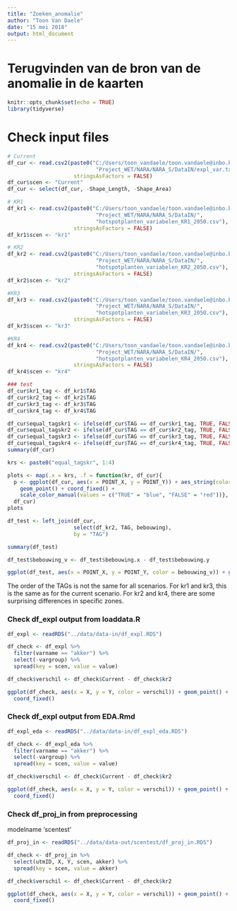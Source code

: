 ```yaml
---
title: "Zoeken_anomalie"
author: "Toon Van Daele"
date: "15 mei 2018"
output: html_document
---
```


# Terugvinden van de bron van de anomalie in de kaarten

```r
knitr::opts_chunk$set(echo = TRUE)
library(tidyverse)
```

# Check input files

```r
# Current
df_cur <- read.csv2(paste0("C:/Users/toon_vandaele/toon.vandaele@inbo.be/",
                            "Project_WET/NARA/NARA_S/DataIN/expl_var.txt"),
                     stringsAsFactors = FALSE)
df_cur$scen <- "Current"
df_cur <- select(df_cur, -Shape_Length, -Shape_Area)

# KR1
df_kr1 <- read.csv2(paste0("C:/Users/toon_vandaele/toon.vandaele@inbo.be/",
                            "Project_WET/NARA/NARA_S/DataIN/",
                            "hotspotplanten_variabelen_KR1_2050.csv"),
                     stringsAsFactors = FALSE)
df_kr1$scen <- "kr1"

# KR2
df_kr2 <- read.csv2(paste0("C:/Users/toon_vandaele/toon.vandaele@inbo.be/",
                            "Project_WET/NARA/NARA_S/DataIN/",
                            "hotspotplanten_variabelen_KR2_2050.csv"),
                     stringsAsFactors = FALSE)
df_kr2$scen <- "kr2"

#KR3
df_kr3 <- read.csv2(paste0("C:/Users/toon_vandaele/toon.vandaele@inbo.be/",
                            "Project_WET/NARA/NARA_S/DataIN/",
                            "hotspotplanten_variabelen_KR3_2050.csv"),
                     stringsAsFactors = FALSE)
df_kr3$scen <- "kr3"

#KR4
df_kr4 <- read.csv2(paste0("C:/Users/toon_vandaele/toon.vandaele@inbo.be/",
                            "Project_WET/NARA/NARA_S/DataIN/",
                            "hotspotplanten_variabelen_KR4_2050.csv"),
                     stringsAsFactors = FALSE)
df_kr4$scen <- "kr4"

### test
df_cur$kr1_tag <- df_kr1$TAG
df_cur$kr2_tag <- df_kr2$TAG
df_cur$kr3_tag <- df_kr3$TAG
df_cur$kr4_tag <- df_kr4$TAG

df_cur$equal_tagskr1 <- ifelse(df_cur$TAG == df_cur$kr1_tag, TRUE, FALSE)
df_cur$equal_tagskr2 <- ifelse(df_cur$TAG == df_cur$kr2_tag, TRUE, FALSE)
df_cur$equal_tagskr3 <- ifelse(df_cur$TAG == df_cur$kr3_tag, TRUE, FALSE)
df_cur$equal_tagskr4 <- ifelse(df_cur$TAG == df_cur$kr4_tag, TRUE, FALSE)
summary(df_cur)

krs <- paste0("equal_tagskr", 1:4)

plots <- map(.x = krs, .f = function(kr, df_cur){
  p <- ggplot(df_cur, aes(x = POINT_X, y = POINT_Y)) + aes_string(color = kr) +
    geom_point() + coord_fixed() + 
    scale_color_manual(values = c("TRUE" = "blue", "FALSE" = "red"))},
  df_cur)
plots
```


```r
df_test <- left_join(df_cur,
                     select(df_kr2, TAG, bebouwing),
                     by = "TAG")

summary(df_test)

df_test$bebouwing_v <- df_test$bebouwing.x - df_test$bebouwing.y

ggplot(df_test, aes(x = POINT_X, y = POINT_Y, color = bebouwing_v)) + geom_point()
```

The order of the TAGs is not the same for all scenarios.
For kr1 and kr3, this is the same as for the current scenario.
For kr2 and kr4, there are some surprising differences in specific zones.

### Check df_expl output from loaddata.R

```r
df_expl <- readRDS("../data/data-in/df_expl.RDS")

df_check <- df_expl %>%
  filter(varname == "akker") %>%
  select(-vargroup) %>%
  spread(key = scen, value = value)

df_check$verschil <- df_check$Current - df_check$kr2

ggplot(df_check, aes(x = X, y = Y, color = verschil)) + geom_point() +
  coord_fixed()

```

### Check df_expl output from EDA.Rmd

```r
df_expl_eda <- readRDS("../data/data-in/df_expl_eda.RDS")

df_check <- df_expl_eda %>%
  filter(varname == "akker") %>%
  select(-vargroup) %>%
  spread(key = scen, value = value)

df_check$verschil <- df_check$Current - df_check$kr2

ggplot(df_check, aes(x = X, y = Y, color = verschil)) + geom_point() +
  coord_fixed()
```

### Check df_proj_in from preprocessing 

modelname 'scentest'

```r
df_proj_in <- readRDS("../data/data-out/scentest/df_proj_in.RDS")

df_check <- df_proj_in %>%
  select(utmID, X, Y, scen, akker) %>%
  spread(key = scen, value = akker)

df_check$verschil <- df_check$Current - df_check$kr2

ggplot(df_check, aes(x = X, y = Y, color = verschil)) + geom_point() +
  coord_fixed()
```

